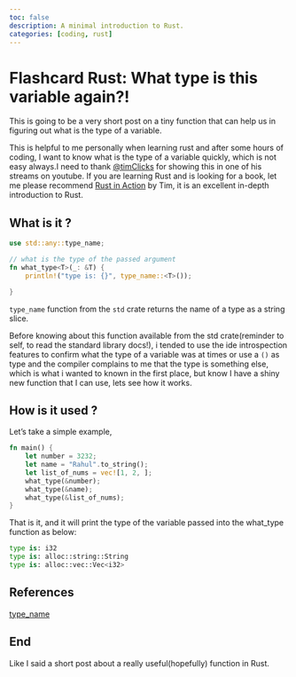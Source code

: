 ```yaml
---
toc: false
description: A minimal introduction to Rust.
categories: [coding, rust]
---
```

# Flashcard Rust: What type is this variable again?!

This is going to be a very short post on a tiny function that can help
us in figuring out what is the type of a variable.

This is helpful to me personally when learning rust and after some hours of coding,
I want to know what is the type of a variable quickly, which is not easy always.I need to thank [@timClicks](https://twitter.com/timClicks)
for showing this in one of his streams on youtube. If you are learning Rust 
and is looking for a book, let me please recommend [Rust in Action](https://www.manning.com/books/rust-in-action) by Tim, 
it is an excellent in-depth introduction to Rust.

## What is it ?

```rust
use std::any::type_name;

// what is the type of the passed argument
fn what_type<T>(_: &T) {
    println!("type is: {}", type_name::<T>());

}

```
`type_name` function from the `std` crate returns the name of a type as a string slice.

Before knowing about this function available from the std crate(reminder to self, to read
the standard library docs!), i tended to use the ide introspection features to 
confirm what the type of a variable was at times or use a `()` as type and the 
compiler complains to me that the type is something else, which is what i wanted to known 
in the first place, but know I have a shiny new function that I can use, lets see how it works.

## How is it used ?

Let's take a simple example,

```rust
fn main() {
    let number = 3232;
    let name = "Rahul".to_string();
    let list_of_nums = vec![1, 2, ];
    what_type(&number);
    what_type(&name);
    what_type(&list_of_nums);
}
```
That is it, and it will print the type of the variable passed into the what_type
function as below:

```python
type is: i32
type is: alloc::string::String
type is: alloc::vec::Vec<i32>
```
## References
[type_name](https://doc.rust-lang.org/std/any/fn.type_name.html)

## End

Like I said a short post about a really useful(hopefully) function in Rust.
